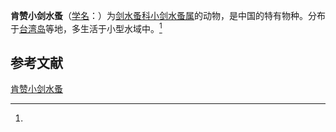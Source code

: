 {{Speciesbox
| name = 肯赞小剑水蚤
| status = 
| status_system = 
| image = 
| genus = Microcyclops
| species = kentanensis
| authority = (Harada, 1931)<ref name='id12607'>{{cite web| url =http://www.bioinfo.cn/db05/BjdwSpecies.php?action=view&id=12607| title =肯赞小剑水蚤| work =《中国动物物种编目数据库》| publisher =中国科学院微生物研究所| author =中国科学院动物研究所| accessdate =2009-04-28| deadurl =yes| archiveurl =https://web.archive.org/web/20160305050419/http://www.bioinfo.cn/db05/BjdwSpecies.php?action=view&id=12607| archivedate =2016-03-05}}</ref>
}}

'''肯赞小剑水蚤'''（[[学名|学名]]：{{lang|la|''Microcyclops kentanensis''}}）为[[剑水蚤科|剑水蚤科]][[小剑水蚤属|小剑水蚤属]]的动物，是中国的特有物种。分布于[[台湾岛|台湾岛]]等地，多生活于小型水域中。<ref name='id12607'/>

== 参考文献 ==
{{reflist}}

{{Wikispecies|Microcyclops kentanensis}}
{{Taxonbar|from=Q13852128}}

[[Category:小剑水蚤属|肯赞小剑水蚤]]


{{节肢动物小作品}}